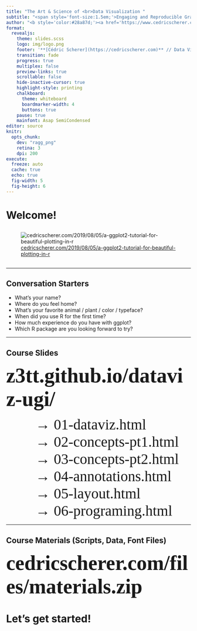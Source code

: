 ```yaml
---
title: "The Art & Science of <br>Data Visualization "
subtitle: "<span style='font-size:1.5em;'>Engaging and Reproducible Graphics with ggplot2</span><br><span style='font-weight:500;font-size:1.3em;'>Welcome!</span></span>"
author: "<b style='color:#28a87d;'><a href='https://www.cedricscherer.com'>Dr. Cédric Scherer</a></b>&ensp;**//**&ensp;RTG-UGI Workshop&ensp;**//**&ensp;October 2023"
format:
  revealjs:
    theme: slides.scss
    logo: img/logo.png
    footer: '**[Cédric Scherer](https://cedricscherer.com)** // Data Visualization & Information Design'
    transition: fade
    progress: true
    multiplex: false
    preview-links: true
    scrollable: false
    hide-inactive-cursor: true
    highlight-style: printing
    chalkboard:
      theme: whiteboard
      boardmarker-width: 4
      buttons: true
    pause: true
    mainfont: Asap SemiCondensed
editor: source
knitr:
  opts_chunk:
    dev: "ragg_png"
    retina: 3
    dpi: 200
execute:
  freeze: auto
  cache: true
  echo: true
  fig-width: 5
  fig-height: 6
---
```


# Welcome!



##  {#hello-cedric data-menu-title="Hello Cédric" background-image="img/intro/hello-cedric.png" background-position="center" background-size="62%"}



##  {#cedric-avatars data-menu-title="Cédric Avatars" background-image="img/portfolio/avatars-logo.png" background-position="center" background-size="80%"}



##  {#cedric-dataviz-science data-menu-title="Cédric Projects Science" background-image="img/portfolio/projects-science.png" background-position="center" background-size="82%" background-color="#ABABAB"}

::: footer
:::



##  {#cedric-dataviz-clients data-menu-title="Cédric Projects Clients" background-image="img/portfolio/projects-clients.png" background-position="center" background-size="77%" background-color="#ABABAB"}

::: footer
:::



##  {#cedric-dataviz-personal data-menu-title="Cédric Projects Personal"background-image="img/portfolio/projects-personal.png" background-position="center" background-size="85%" background-color="#ABABAB"}

::: footer
:::



##  {#cedric-blog data-menu-title="Cédric Blog "background-image="img/portfolio/blog.png" background-position="center" background-size="56%"}

::: footer
:::



##  {#cedric-ggplot-tutorial data-menu-title="Cédric Blog Tutorial" background-image="img/portfolio/blog-tutorial.png" background-position="center" background-size="56%"}

::: footer
:::



## {#cedric-ggplot-tutorial-overview data-menu-title="Cédric Blog Tutorial Overview"}

![[cedricscherer.com/2019/08/05/a-ggplot2-tutorial-for-beautiful-plotting-in-r](https://www.cedricscherer.com/2019/08/05/a-ggplot2-tutorial-for-beautiful-plotting-in-r/)](img/portfolio/ggplot-tutorial-overview.png){fig-align="center" fig-alt="Overview of some exemplary plots included in my ggplot2 tutorial."}



##  {#cedric-rstudio-conf data-menu-title="Cédric Blog rstudio::conf" background-image="img/portfolio/blog-rstudioconf.png" background-position="center" background-size="56%"}

::: footer
:::



##  {#hello-blank data-menu-title="Hello You" background-image="img/intro/hello-blank.png" background-position="center" background-size="62%"}



------------------------------------------------------------------------

## Conversation Starters

-   What's your name?
-   Where do you feel home?
-   What's your favorite animal / plant / color / typeface?
-   When did you use R for the first time?
-   How much experience do you have with ggplot?
-   Which R package are you looking forward to try?



------------------------------------------------------------------------

## Course Slides

<b style='font-family:spline sans mono;font-size:42pt;font-weight:700;'>z3tt.github.io/dataviz-ugi/</b>

<span style='font-family:spline sans mono;font-size:30pt;'>
&emsp;&emsp;&rarr; 01-dataviz.html<br>
&emsp;&emsp;&rarr; 02-concepts-pt1.html<br>
&emsp;&emsp;&rarr; 03-concepts-pt2.html<br>
&emsp;&emsp;&rarr; 04-annotations.html<br>
&emsp;&emsp;&rarr; 05-layout.html<br>
&emsp;&emsp;&rarr; 06-programing.html
</span>



------------------------------------------------------------------------

## Course Materials (Scripts, Data, Font Files)

<b style='font-family:spline sans mono;font-size:42pt;font-weight:700;'>cedricscherer.com/files/materials.zip</b>



# Let's get started!
